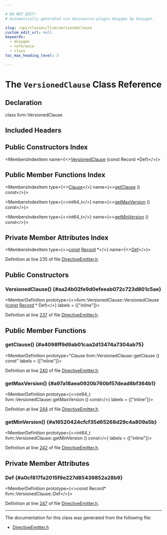 ```yaml
---

# DO NOT EDIT!
# Automatically generated via docusaurus-plugin-doxygen by Doxygen.

slug: /api/classes/llvm/versionedclause
custom_edit_url: null
keywords:
  - doxygen
  - reference
  - class
toc_max_heading_level: 3

---
```





# The `VersionedClause` Class Reference

<DoxygenPage pluginConfig={pluginConfig}>



## Declaration

<CodeBlock>class llvm::VersionedClause</CodeBlock>

## Included Headers

<IncludesList>
<IncludesListItem
  filePath="llvm/TableGen/DirectiveEmitter.h"
  permalink="/docs/api/files/include/include/llvm/include/llvm/tablegen/directiveemitter-h"
  isLocal="true" />
</IncludesList>

## Public Constructors Index

<MembersIndex>

<MembersIndexItem
  name={<><a href="#aa24b02fe9d0efeeab072c723d801c5ae">VersionedClause</a> (const Record &#42;Def)</>}>
</MembersIndexItem>

</MembersIndex>

## Public Member Functions Index

<MembersIndex>

<MembersIndexItem
  type={<><a href="/docs/api/classes/llvm/clause">Clause</a></>}
  name={<><a href="#a4098ff9d9ab01caa2d13474a7304ab75">getClause</a> () const</>}>
</MembersIndexItem>

<MembersIndexItem
  type={<>int64&#95;t</>}
  name={<><a href="#a97a18aea0920b760bf57dead8bf364b1">getMaxVersion</a> () const</>}>
</MembersIndexItem>

<MembersIndexItem
  type={<>int64&#95;t</>}
  name={<><a href="#a16520424cfcf35d65268d29c4a809a5b">getMinVersion</a> () const</>}>
</MembersIndexItem>

</MembersIndex>

## Private Member Attributes Index

<MembersIndex>

<MembersIndexItem
  type={<><a href="/docs/api/files/lib/lib/target/lib/target/aarch64/aarch64promoteconstant-cpp/#a90f8350fecae261c25be85d38b451bff">const</a> <a href="/docs/api/classes/llvm/record">Record</a> &#42;</>}
  name={<><a href="#a0cf817fa2015f9e227d85439852a28b9">Def</a></>}>
</MembersIndexItem>

</MembersIndex>


Definition at line 235 of file <a href="/docs/api/files/include/include/llvm/include/llvm/tablegen/directiveemitter-h">DirectiveEmitter.h</a>.

<SectionDefinition>

## Public Constructors

### VersionedClause() {#aa24b02fe9d0efeeab072c723d801c5ae}

<MemberDefinition
  prototype={<>llvm::VersionedClause::VersionedClause (<a href="/docs/api/files/lib/lib/target/lib/target/aarch64/aarch64promoteconstant-cpp/#a90f8350fecae261c25be85d38b451bff">const</a> <a href="/docs/api/classes/llvm/record">Record</a> &#42; Def)</>}
  labels = {["inline"]}>

Definition at line <a href="/docs/api/files/include/include/llvm/include/llvm/tablegen/directiveemitter-h/#l00237">237</a> of file <a href="/docs/api/files/include/include/llvm/include/llvm/tablegen/directiveemitter-h">DirectiveEmitter.h</a>.
</MemberDefinition>

</SectionDefinition>

<SectionDefinition>

## Public Member Functions

### getClause() {#a4098ff9d9ab01caa2d13474a7304ab75}

<MemberDefinition
  prototype="Clause llvm::VersionedClause::getClause () const"
  labels = {["inline"]}>

Definition at line <a href="/docs/api/files/include/include/llvm/include/llvm/tablegen/directiveemitter-h/#l00240">240</a> of file <a href="/docs/api/files/include/include/llvm/include/llvm/tablegen/directiveemitter-h">DirectiveEmitter.h</a>.
</MemberDefinition>

### getMaxVersion() {#a97a18aea0920b760bf57dead8bf364b1}

<MemberDefinition
  prototype={<>int64&#95;t llvm::VersionedClause::getMaxVersion () const</>}
  labels = {["inline"]}>

Definition at line <a href="/docs/api/files/include/include/llvm/include/llvm/tablegen/directiveemitter-h/#l00244">244</a> of file <a href="/docs/api/files/include/include/llvm/include/llvm/tablegen/directiveemitter-h">DirectiveEmitter.h</a>.
</MemberDefinition>

### getMinVersion() {#a16520424cfcf35d65268d29c4a809a5b}

<MemberDefinition
  prototype={<>int64&#95;t llvm::VersionedClause::getMinVersion () const</>}
  labels = {["inline"]}>

Definition at line <a href="/docs/api/files/include/include/llvm/include/llvm/tablegen/directiveemitter-h/#l00242">242</a> of file <a href="/docs/api/files/include/include/llvm/include/llvm/tablegen/directiveemitter-h">DirectiveEmitter.h</a>.
</MemberDefinition>

</SectionDefinition>

<SectionDefinition>

## Private Member Attributes

### Def {#a0cf817fa2015f9e227d85439852a28b9}

<MemberDefinition
  prototype={<>const Record&#42; llvm::VersionedClause::Def</>}>

Definition at line <a href="/docs/api/files/include/include/llvm/include/llvm/tablegen/directiveemitter-h/#l00247">247</a> of file <a href="/docs/api/files/include/include/llvm/include/llvm/tablegen/directiveemitter-h">DirectiveEmitter.h</a>.
</MemberDefinition>

</SectionDefinition>

<hr/>

The documentation for this class was generated from the following file:

<ul>
<li><a href="/docs/api/files/include/include/llvm/include/llvm/tablegen/directiveemitter-h">DirectiveEmitter.h</a></li>
</ul>

</DoxygenPage>
